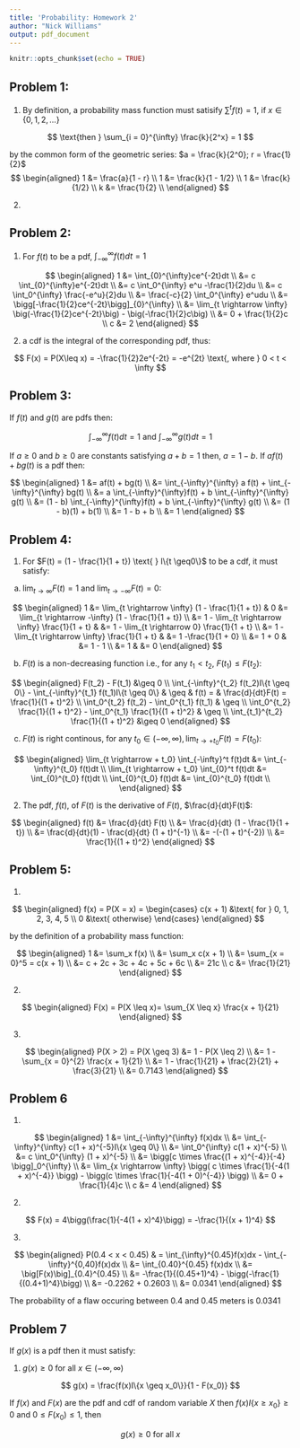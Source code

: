 ```yaml
---
title: 'Probability: Homework 2'
author: "Nick Williams"
output: pdf_document
---
```


```r
knitr::opts_chunk$set(echo = TRUE)
```

## Problem 1: 

(1) By definition, a probability mass function must satisify $\sum^t f(t) = 1$, if $x \in \{0, 1, 2, ...\}$

$$
\text{then } \sum_{i = 0}^{\infty} \frac{k}{2^x} = 1 
$$

\hspace{.79cm} by the common form of the geometric series: $a = \frac{k}{2^0}; r = \frac{1}{2}$
$$
\begin{aligned}
1 &= \frac{a}{1 - r} \\
1 &= \frac{k}{1 - 1/2} \\
1 &= \frac{k}{1/2} \\
k &= \frac{1}{2} \\
\end{aligned}
$$

(2) 


## Problem 2: 

(1) For $f(t)$ to be a pdf, $\int_{-\infty}^{\infty}f(t)dt = 1$

$$
\begin{aligned}
1 &= \int_{0}^{\infty}ce^{-2t}dt \\
 &= c \int_{0}^{\infty}e^{-2t}dt \\
 &= c \int_0^{\infty} e^u -\frac{1}{2}du \\
 &= c \int_0^{\infty} \frac{-e^u}{2}du \\
 &= \frac{-c}{2} \int_0^{\infty} e^udu \\
 &= \bigg[-\frac{1}{2}ce^{-2t}\bigg]_{0}^{\infty} \\
 &= \lim_{t \rightarrow \infty} \big(-\frac{1}{2}ce^{-2t}\big) - \big(-\frac{1}{2}c\big) \\
 &= 0 + \frac{1}{2}c \\
c &= 2
\end{aligned}
$$

\newpage

(2) a cdf is the integral of the corresponding pdf, thus: 

$$
F(x) = P(X\leq x) = -\frac{1}{2}2e^{-2t} = -e^{2t} \text{, where } 0 < t < \infty
$$ 

## Problem 3: 

If $f(t)$ and $g(t)$ are pdfs then: 

$$
\int_{-\infty}^{\infty} f(t)dt = 1 \text{ and } \int_{-\infty}^{\infty} g(t)dt = 1
$$

If $a \geq 0$ and $b \geq 0$ are constants satisfying $a + b = 1$ then, $a = 1 - b$. If $af(t) + bg(t)$ is a pdf then: 

$$
\begin{aligned}
1 &= af(t) + bg(t) \\
 &= \int_{-\infty}^{\infty} a f(t) + \int_{-\infty}^{\infty} bg(t) \\
 &= a \int_{-\infty}^{\infty}f(t) + b \int_{-\infty}^{\infty} g(t) \\
 &= (1 - b) \int_{-\infty}^{\infty}f(t) + b \int_{-\infty}^{\infty} g(t) \\
 &= (1 - b)(1) + b(1) \\
 &= 1 - b + b \\
 &= 1
\end{aligned}
$$

## Problem 4: 

(1) For $F(t) = (1 - \frac{1}{1 + t}) \text{ } I\{t \geq0\}$ to be a cdf, it must satisfy:

  a. $\lim_{t\rightarrow \infty} F(t) = 1$ and $\lim_{t \rightarrow -\infty} F(t) = 0$:  
  
  $$
  \begin{aligned}
  1 &= \lim_{t \rightarrow \infty} (1 - \frac{1}{1 + t}) & 0 &= \lim_{t \rightarrow -\infty} (1 - \frac{1}{1 + t}) \\
  &= 1 - \lim_{t \rightarrow \infty} \frac{1}{1 + t}     &   &= 1 - \lim_{t \rightarrow 0} \frac{1}{1 + t} \\
  &= 1 - \lim_{t \rightarrow \infty} \frac{1}{1 + t}     &   &= 1 -\frac{1}{1 + 0} \\ 
  &= 1 + 0                                               &   &= 1 - 1 \\
  &= 1                                                   &   &= 0
  \end{aligned}
  $$
  
  \newpage
  
  b. $F(t)$ is a non-decreasing function i.e., for any $t_1 < t_2$, $F(t_1) \leq F(t_2)$:  
  
  $$
  \begin{aligned}
  F(t_2) - F(t_1) &\geq 0 \\
  \int_{-\infty}^{t_2} f(t_2)I\{t \geq 0\} - \int_{-\infty}^{t_1} f(t_1)I\{t \geq 0\} & \geq & f(t) = & \frac{d}{dt}F(t) = \frac{1}{(1 + t)^2} \\
  \int_0^{t_2} f(t_2) - \int_0^{t_1} f(t_1) & \geq \\
  \int_0^{t_2} \frac{1}{(1 + t)^2} - \int_0^{t_1} \frac{1}{(1 + t)^2} & \geq \\
  \int_{t_1}^{t_2} \frac{1}{(1 + t)^2} &\geq 0
  \end{aligned}
  $$
  
  c. $F(t)$ is right continous, for any $t_0 \in (-\infty, \infty), \lim_{t \rightarrow +t_0} F(t) = F(t_0)$: 
  
  $$
  \begin{aligned}
  \lim_{t \rightarrow + t_0} \int_{-\infty}^t f(t)dt &= \int_{-\infty}^{t_0} f(t)dt \\
  \lim_{t \rightarrow + t_0} \int_{0}^t f(t)dt &= \int_{0}^{t_0} f(t)dt \\
  \int_{0}^{t_0} f(t)dt &= \int_{0}^{t_0} f(t)dt \\
  \end{aligned}
  $$
  
(2) The pdf, $f(t)$, of $F(t)$ is the derivative of $F(t)$, $\frac{d}{dt}F(t)$: 

$$
\begin{aligned}
f(t) &= \frac{d}{dt} F(t) \\
&= \frac{d}{dt} (1 - \frac{1}{1 + t}) \\
&= \frac{d}{dt}(1) - \frac{d}{dt} (1 + t)^{-1} \\
&= -(-(1 + t)^{-2}) \\ 
&= \frac{1}{(1 + t)^2}
\end{aligned}
$$
  
\newpage

## Problem 5:

(1)

$$
\begin{aligned}
f(x) = P(X = x) = 
  \begin{cases}
    c(x + 1) &\text{ for } 0, 1, 2, 3, 4, 5 \\
    0 &\text{ otherwise}
  \end{cases}
\end{aligned}
$$

by the definition of a probability mass function: 

$$
\begin{aligned}
1 &= \sum_x f(x) \\
&= \sum_x c(x + 1) \\
&= \sum_{x = 0}^5 = c(x + 1) \\
&= c + 2c + 3c + 4c + 5c + 6c \\
&= 21c \\
c &= \frac{1}{21}
\end{aligned}
$$

(2)

$$
\begin{aligned}
F(x) = P(X \leq x)= \sum_{X \leq x} \frac{x + 1}{21}
\end{aligned}
$$

(3)

$$
\begin{aligned}
P(X > 2) = P(X \geq 3) &= 1 - P(X \leq 2) \\
&= 1 - \sum_{x = 0}^{2} \frac{x + 1}{21} \\
&= 1 - \frac{1}{21} + \frac{2}{21} + \frac{3}{21} \\
&= 0.7143
\end{aligned}
$$

## Problem 6

(1)

$$
\begin{aligned}
1 &= \int_{-\infty}^{\infty} f(x)dx \\
&= \int_{-\infty}^{\infty} c(1 + x)^{-5}I\{x \geq 0\} \\
&= \int_0^{\infty} c(1 + x)^{-5} \\
&= c \int_0^{\infty} (1 + x)^{-5} \\
&= \bigg[c \times \frac{(1 + x)^{-4}}{-4} \bigg]_0^{\infty} \\
&= \lim_{x \rightarrow \infty} \bigg( c \times \frac{1}{-4(1 + x)^{-4}} \bigg) - \bigg(c \times \frac{1}{-4(1 + 0)^{-4}} \bigg) \\
&= 0 + \frac{1}{4}c \\
c &= 4
\end{aligned}
$$

(2)

$$
F(x) = 4\bigg(\frac{1}{-4(1 + x)^4}\bigg) = -\frac{1}{(x + 1)^4}
$$

(3)

$$
\begin{aligned}
P(0.4 < x < 0.45) & = \int_{\infty}^{0.45}f(x)dx - \int_{-\infty}^{0,40}f(x)dx \\
&= \int_{0.40}^{0.45} f(x)dx \\
&= \big[F(x)\big]_{0.4}^{0.45} \\
&= -\frac{1}{(0.45+1)^4} - \bigg(-\frac{1}{(0.4+1)^4}\bigg) \\
&= -0.2262 + 0.2603 \\
&= 0.0341
\end{aligned}
$$

The probability of a flaw occuring between 0.4 and 0.45 meters is 0.0341

## Problem 7

If $g(x)$ is a pdf then it must satisfy: 

(1) $g(x) \geq 0$ for all $x \in (-\infty, \infty)$  

$$
g(x) = \frac{f(x)I\{x \geq x_0\}}{1 - F(x_0)}
$$  

If $f(x)$ and $F(x)$ are the pdf and cdf of random variable $X$ then $f(x)I\{x \geq x_0\} \geq 0$ and $0 \leq F(x_0) \leq 1$, then 

$$
g(x) \geq 0 \text{ for all } x
$$
